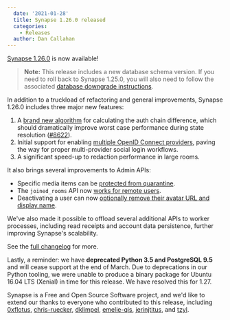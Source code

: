 ```yaml
---
  date: '2021-01-28'
  title: Synapse 1.26.0 released
  categories:
    - Releases
  author: Dan Callahan
---
```


[Synapse 1.26.0](https://github.com/matrix-org/synapse/releases/tag/v1.26.0) is now available!

>   __Note:__ This release includes a new database schema version. If you need to roll back to Synapse 1.25.0, you will also need to follow the associated [database downgrade instructions](https://github.com/matrix-org/synapse/blob/v1.26.0/UPGRADE.rst#upgrading-to-v1260).

In addition to a truckload of refactoring and general improvements, Synapse 1.26.0 includes three major new features:

1.  A [brand new algorithm](https://github.com/matrix-org/synapse/blob/v1.26.0/docs/auth_chain_difference_algorithm.md) for calculating the auth chain difference, which should dramatically improve worst case performance during state resolution ([#8622](https://github.com/matrix-org/synapse/issues/8622)).
2.  Initial support for enabling [multiple OpenID Connect providers](https://github.com/matrix-org/synapse/pull/9110), paving the way for proper multi-provider social login workflows.
3.  A significant speed-up to redaction performance in large rooms.

It also brings several improvements to Admin APIs:

-   Specific media items can be [protected from quarantine](https://github.com/matrix-org/synapse/blob/v1.26.0/docs/admin_api/media_admin_api.md#protecting-media-from-being-quarantined). 
-   The `joined_rooms` API now [works for remote users](https://github.com/matrix-org/synapse/blob/v1.26.0/docs/admin_api/user_admin_api.rst#list-room-memberships-of-an-user).
-   Deactivating a user can now [optionally remove their avatar URL and display name](https://github.com/matrix-org/synapse/blob/v1.26.0/docs/admin_api/user_admin_api.rst#deactivate-account).

We've also made it possible to offload several additional APIs to worker processes, including read receipts and account data persistence, further improving Synapse's scalability.

See the [full changelog](https://github.com/matrix-org/synapse/blob/v1.26.0/CHANGES.md) for more.

Lastly, a reminder: we have __deprecated Python 3.5 and PostgreSQL 9.5__ and will cease support at the end of March. Due to deprecations in our Python tooling, we were unable to produce a binary package for Ubuntu 16.04 LTS (Xenial) in time for this release. We have resolved this for 1.27.

Synapse is a Free and Open Source Software project, and we'd like to extend our thanks to everyone who contributed to this release, including [0xflotus](https://github.com/0xflotus), [chris-ruecker](https://github.com/chris-ruecker), [dklimpel](https://github.com/dklimpel), [emelie-qis](https://github.com/emelie-qis), [jerinjtitus](https://github.com/jerinjtitus), and [tzyl](https://github.com/tzyl).
